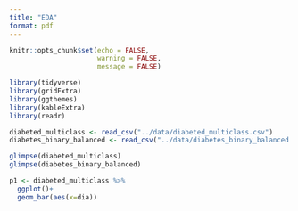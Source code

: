 ```yaml
---
title: "EDA"
format: pdf
---
```


```r
knitr::opts_chunk$set(echo = FALSE,
                      warning = FALSE,
                      message = FALSE)
```

```r
library(tidyverse)
library(gridExtra)
library(ggthemes)
library(kableExtra)
library(readr)
```

```r
diabeted_multiclass <- read_csv("../data/diabeted_multiclass.csv")
diabetes_binary_balanced <- read_csv("../data/diabetes_binary_balanced.csv")
```

```r
glimpse(diabeted_multiclass)
glimpse(diabetes_binary_balanced)
```
```r
p1 <- diabeted_multiclass %>% 
  ggplot()+
  geom_bar(aes(x=dia))
```

